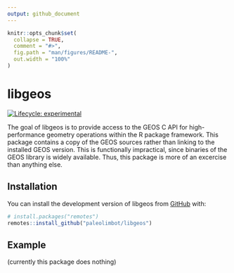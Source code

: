 ```yaml
---
output: github_document
---
```


<!-- README.md is generated from README.Rmd. Please edit that file -->

```r
knitr::opts_chunk$set(
  collapse = TRUE,
  comment = "#>",
  fig.path = "man/figures/README-",
  out.width = "100%"
)
```

# libgeos

<!-- badges: start -->
[![Lifecycle: experimental](https://img.shields.io/badge/lifecycle-experimental-orange.svg)](https://www.tidyverse.org/lifecycle/#experimental)
<!-- badges: end -->

The goal of libgeos is to provide access to the GEOS C API for high-performance geometry operations within the R package framework. This package contains a copy of the GEOS sources rather than linking to the installed GEOS version. This is functionally impractical, since binaries of the GEOS library is widely available. Thus, this package is more of an excercise than anything else.

## Installation

You can install the development version of libgeos from [GitHub](https://github.com/) with:

``` r
# install.packages("remotes")
remotes::install_github("paleolimbot/libgeos")
```

## Example

(currently this package does nothing)
